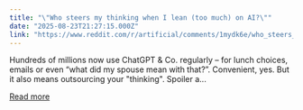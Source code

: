 ```yaml
---
title: "\"Who steers my thinking when I lean (too much) on AI?\""
date: "2025-08-23T21:27:15.000Z"
link: "https://www.reddit.com/r/artificial/comments/1mydk6e/who_steers_my_thinking_when_i_lean_too_much_on_ai/"
---
```


Hundreds of millions now use ChatGPT & Co. regularly – for lunch choices, emails or even “what did my spouse mean with that?”. Convenient, yes. But it also means outsourcing your "thinking". Spoiler a...

[Read more](https://www.reddit.com/r/artificial/comments/1mydk6e/who_steers_my_thinking_when_i_lean_too_much_on_ai/)
